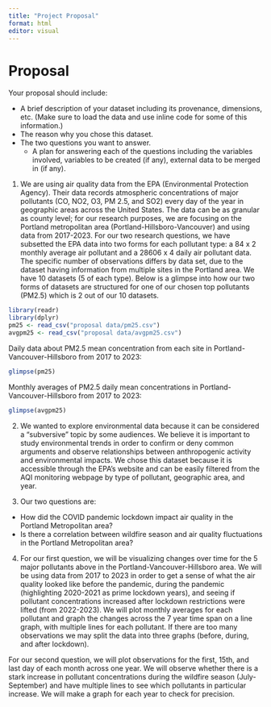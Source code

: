 ```yaml
---
title: "Project Proposal"
format: html
editor: visual
---
```


# Proposal

Your proposal should include:

-   A brief description of your dataset including its provenance, dimensions, etc. (Make sure to load the data and use inline code for some of this information.)
-   The reason why you chose this dataset.
-   The two questions you want to answer.
    -   A plan for answering each of the questions including the variables involved, variables to be created (if any), external data to be merged in (if any).

1.  We are using air quality data from the EPA (Environmental Protection Agency). Their data records atmospheric concentrations of major pollutants (CO, NO2, O3, PM 2.5, and SO2) every day of the year in geographic areas across the United States. The data can be as granular as county level; for our research purposes, we are focusing on the Portland metropolitan area (Portland-Hillsboro-Vancouver) and using data from 2017-2023. For our two research questions, we have subsetted the EPA data into two forms for each pollutant type: a 84 x 2 monthly average air pollutant and a 28606 x 4 daily air pollutant data. The specific number of observations differs by data set, due to the dataset having information from multiple sites in the Portland area. We have 10 datasets (5 of each type). Below is a glimpse into how our two forms of datasets are structured for one of our chosen top pollutants (PM2.5) which is 2 out of our 10 datasets.

```r
library(readr)
library(dplyr)
pm25 <- read_csv("proposal data/pm25.csv")
avgpm25 <- read_csv("proposal data/avgpm25.csv")
```
Daily data about PM2.5 mean concentration from each site in Portland-Vancouver-Hillsboro from 2017 to 2023:
```r
glimpse(pm25)
```
Monthly averages of PM2.5 daily mean concentrations in Portland-Vancouver-Hillsboro from 2017 to 2023:
```r
glimpse(avgpm25)
```

2.  We wanted to explore environmental data because it can be considered a "subversive" topic by some audiences. We believe it is important to study environmental trends in order to confirm or deny common arguments and observe relationships between anthropogenic activity and environmental impacts. We chose this dataset because it is accessible through the EPA's website and can be easily filtered from the AQI monitoring webpage by type of pollutant, geographic area, and year.

3.  Our two questions are:

-   How did the COVID pandemic lockdown impact air quality in the Portland Metropolitan area?
-   Is there a correlation between wildfire season and air quality fluctuations in the Portland Metropolitan area?

4.  For our first question, we will be visualizing changes over time for the 5 major pollutants above in the Portland-Vancouver-Hillsboro area. We will be using data from 2017 to 2023 in order to get a sense of what the air quality looked like before the pandemic, during the pandemic (highlighting 2020-2021 as prime lockdown years), and seeing if pollutant concentrations increased after lockdown restrictions were lifted (from 2022-2023). We will plot monthly averages for each pollutant and graph the changes across the 7 year time span on a line graph, with multiple lines for each pollutant. If there are too many observations we may split the data into three graphs (before, during, and after lockdown).

For our second question, we will plot observations for the first, 15th, and last day of each month across one year. We will observe whether there is a stark increase in pollutant concentrations during the wildfire season (July-September) and have multiple lines to see which pollutants in particular increase. We will make a graph for each year to check for precision.
